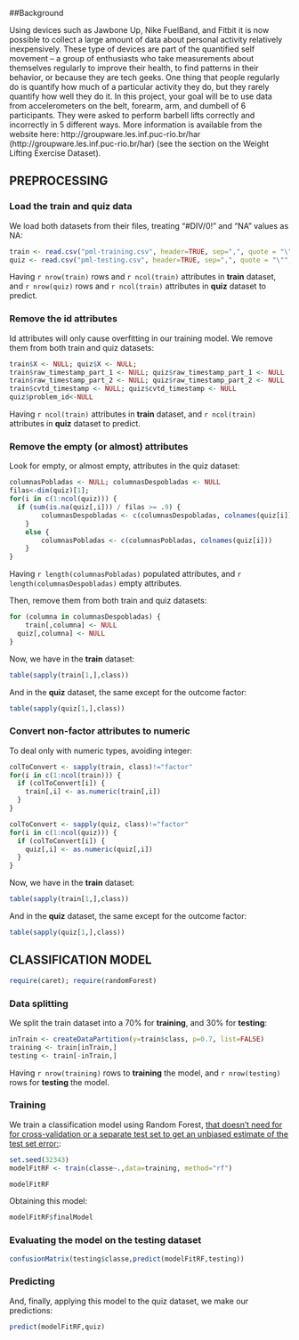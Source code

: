 ##Background

Using devices such as Jawbone Up, Nike FuelBand, and Fitbit it is now possible to collect a large amount of data about personal activity relatively inexpensively. These type of devices are part of the quantified self movement – a group of enthusiasts who take measurements about themselves regularly to improve their health, to find patterns in their behavior, or because they are tech geeks. One thing that people regularly do is quantify how much of a particular activity they do, but they rarely quantify how well they do it. In this project, your goal will be to use data from accelerometers on the belt, forearm, arm, and dumbell of 6 participants. They were asked to perform barbell lifts correctly and incorrectly in 5 different ways. More information is available from the website
here: http://groupware.les.inf.puc-rio.br/har (http://groupware.les.inf.puc-rio.br/har) (see the section on the Weight Lifting Exercise Dataset).

## PREPROCESSING

### Load the train and quiz data

We load both datasets from their files, treating "#DIV/0!" and "NA" values as NA:

```r
train <- read.csv("pml-training.csv", header=TRUE, sep=",", quote = "\"", na.strings=c("#DIV/0!","NA") )
quiz <- read.csv("pml-testing.csv", header=TRUE, sep=",", quote = "\"", na.strings=c("#DIV/0!","NA") )
```

Having `r nrow(train)` rows and `r ncol(train)` attributes in **train** dataset, 
and `r nrow(quiz)` rows and `r ncol(train)` attributes in **quiz** dataset to predict.

### Remove the id attributes

Id attributes will only cause overfitting in our training model.
We remove them from both train and quiz datasets:

```r
train$X <- NULL; quiz$X <- NULL;
train$raw_timestamp_part_1 <- NULL; quiz$raw_timestamp_part_1 <- NULL
train$raw_timestamp_part_2 <- NULL; quiz$raw_timestamp_part_2 <- NULL
train$cvtd_timestamp <- NULL; quiz$cvtd_timestamp <- NULL
quiz$problem_id<-NULL
```

Having `r ncol(train)` attributes in **train** dataset, 
and `r ncol(train)` attributes in **quiz** dataset to predict.

### Remove the empty (or almost) attributes

Look for empty, or almost empty, attributes in the quiz dataset:

```r
columnasPobladas <- NULL; columnasDespobladas <- NULL
filas<-dim(quiz)[1]; 
for(i in c(1:ncol(quiz))) {
  if (sum(is.na(quiz[,i])) / filas >= .9) { 
		columnasDespobladas <- c(columnasDespobladas, colnames(quiz[i]))
	}
	else {
		columnasPobladas <- c(columnasPobladas, colnames(quiz[i]))
	}
}
```

Having `r length(columnasPobladas)` populated attributes, and `r length(columnasDespobladas)` empty attributes.

Then, remove them from both train and quiz datasets:

```r
for (columna in columnasDespobladas) {
	train[,columna] <- NULL
  quiz[,columna] <- NULL
}
```

Now, we have in the **train** dataset:

```r
table(sapply(train[1,],class))
```

And in the **quiz** dataset, the same except for the outcome factor:

```r
table(sapply(quiz[1,],class))
```

### Convert non-factor attributes to numeric

To deal only with numeric types, avoiding integer:

```r
colToConvert <- sapply(train, class)!="factor"
for(i in c(1:ncol(train))) {
  if (colToConvert[i]) {
    train[,i] <- as.numeric(train[,i])
  }
}

colToConvert <- sapply(quiz, class)!="factor"
for(i in c(1:ncol(quiz))) {
  if (colToConvert[i]) {
    quiz[,i] <- as.numeric(quiz[,i])
  }
}
```

Now, we have in the **train** dataset:

```r
table(sapply(train[1,],class))
```

And in the **quiz** dataset, the same except for the outcome factor:

```r
table(sapply(quiz[1,],class))
```

## CLASSIFICATION MODEL

```r
require(caret); require(randomForest)
```

### Data splitting

We split the train dataset into a 70% for **training**, and 30% for **testing**:

```r
inTrain <- createDataPartition(y=train$class, p=0.7, list=FALSE)
training <- train[inTrain,]
testing <- train[-inTrain,]
```

Having `r nrow(training)` rows to **training** the model, and `r nrow(testing)` rows for **testing** the model.

### Training

We train a classification model using Random Forest, [that doesn't need for for cross-validation or a separate test set to get an unbiased estimate of the test set error:](http://www.stat.berkeley.edu/~breiman/RandomForests/cc_home.htm#ooberr):

```r
set.seed(32343)
modelFitRF <- train(classe~.,data=training, method="rf")
```

```r
modelFitRF
```

Obtaining this model:

```r
modelFitRF$finalModel
```

### Evaluating the model on the testing dataset

```r
confusionMatrix(testing$classe,predict(modelFitRF,testing))
```

### Predicting

And, finally, applying this model to the quiz dataset, we make our predictions:

```r
predict(modelFitRF,quiz)
```
